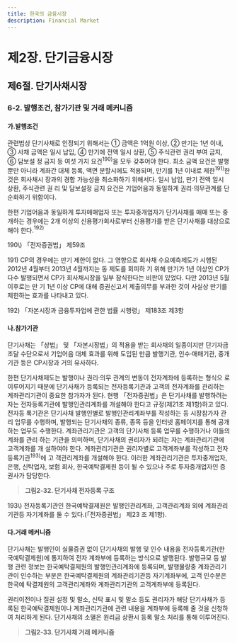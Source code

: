 ```yaml
---
title: 한국의 금융시장
description: Financial Market
---
```


# 제2장. 단기금융시장

## 제6절. 단기사채시장

### 6-2. 발행조건, 참가기관 및 거래 메커니즘

#### 가.발행조건

관련법상 단기사채로 인정되기 위해서는 ① 금액은 1억원 이상, ② 만기는 1년 이내, ③
사채 금액은 일시 납입, ④ 만기에 전액 일시 상환, ⑤ 주식관련 권리 부여 금지, ⑥ 담보설
정 금지 등 여섯 가지 요건$^{190)}$을 모두 갖추어야 한다. 최소 금액 요건은 발행뿐만 아니라
계좌간 대체 등록, 액면 분할시에도 적용되며, 만기를 1년 이내로 제한$^{191)}$한 것은 회사채시
장과의 경합 가능성을 최소화하기 위해서다. 일시 납입, 만기 전액 일시 상환, 주식관련 권
리 및 담보설정 금지 요건은 기업어음과 동일하게 권리·의무관계를 단순화하기 위함이다.

한편 기업어음과 동일하게 투자매매업자 또는 투자중개업자가 단기사채를 매매 또는 중
개하는 경우에는 2개 이상의 신용평가회사로부터 신용평가를 받은 단기사채를 대상으로
해야 한다.$^{192)}$

<GComment>
190\) 「전자증권법」 제59조

191\) CP의 경우에는 만기 제한이 없다. 그 영향으로 회사채 수요예측제도가 시행된 2012년 4월부터 2013년 4월까지는 동 제도를 회피하
기 위해 만기가 1년 이상인 CP가 다수 발행되면서 CP가 회사채시장을 일부 잠식한다는 비판이 있었다. 다만 2013년 5월 이후로는 만
기 1년 이상 CP에 대해 증권신고서 제출의무를 부과한 것이 사실상 만기를 제한하는 효과를 나타내고 있다.

192\) 「자본시장과 금융투자업에 관한 법률 시행령」 제183조 제3항
</GComment>

#### 나.참가기관

단기사채는 「상법」 및 「자본시장법」의 적용을 받는 회사채의 일종이지만 단기자금 조달
수단으로서 기업어음 대체 효과를 위해 도입된 만큼 발행기관, 인수·매매기관, 중개기관
등은 CP시장과 거의 유사하다.

한편 단기사채제도는 발행이나 권리·의무 관계의 변동이 전자계좌에 등록하는 형식으
로 이루어지기 때문에 단기사채가 등록되는 전자등록기관과 고객의 전자계좌를 관리하는
계좌관리기관이 중요한 참가자가 된다. 현행 「전자증권법」은 단기사채를 발행하려는 자는
전자등록기관에 발행인관리계좌를 개설해야 한다고 규정(제21조 제1항)하고 있다. 전자등
록기관은 단기사채 발행인별로 발행인관리계좌부를 작성하는 등 시장참가자 관리 업무를
수행하며, 발행되는 단기사채의 종류, 종목 등을 인터넷 홈페이지를 통해 공개하는 업무도
수행한다. 계좌관리기관은 고객의 단기사채 등록 업무를 수행하거나 이들의 계좌를 관리
하는 기관을 의미하며, 단기사채의 권리자가 되려는 자는 계좌관리기관에 고객계좌를 개
설하여야 한다. 계좌관리기관은 권리자별로 고객계좌부를 작성하고 전자등록기관$^{193)}$에 고
객관리계좌를 개설해야 한다. 이러한 계좌관리기관은 투자중개업자, 은행, 신탁업자, 보험
회사, 한국예탁결제원 등이 될 수 있으나 주로 투자중개업자인 증권사가 담당한다.

> __그림2-32. 단기사채 전자등록 구조__

<GCenterImg src ="/fm/2-32.png" caption="그림2-32. 단기사채 전자등록 구조"/>

<GComment>
193\) 전자등록기관인 한국예탁결제원은 발행인관리계좌, 고객관리계좌 외에 계좌관리기관등 자기계좌를 둘 수 있다.(「전자증권법」 제23
조 제1항).

</GComment>

#### 다.거래 메커니즘

단기사채는 발행인이 실물증권 없이 단기사채의 발행 및 인수 내용을 전자등록기관(한
국예탁결제원)에 통지하여 전자 계좌부에 등록하는 방식으로 발행된다. 발행규모 등 발행
관련 정보는 한국예탁결제원의 발행인관리계좌에 등록되며, 발행물량중 계좌관리기관이
인수하는 부분은 한국예탁결제원의 계좌관리기관등 자기계좌부에, 고객 인수분은 한국예
탁결제원의 고객관리계좌와 계좌관리기관의 고객계좌부에 등록된다.

권리이전이나 질권 설정 및 말소, 신탁 표시 및 말소 등도 권리자가 해당 단기사채가 등
록된 한국예탁결제원이나 계좌관리기관에 관련 내용을 계좌부에 등록해 줄 것을 신청하
여 처리하게 된다. 단기사채의 소멸은 원리금 상환시 등록 말소 처리를 통해 이루어진다.

> __그림2-33. 단기사채 거래 메커니즘__

<GCenterImg src ="/fm/2-33.png" caption="그림2-33. 단기사채 거래 메커니즘"/>
